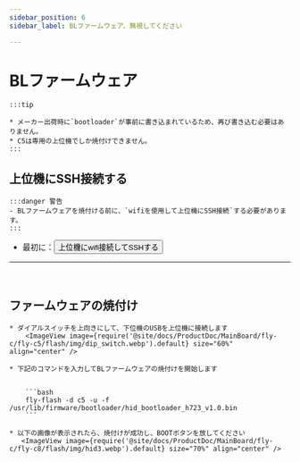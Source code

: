 ```yaml
---
sidebar_position: 6
sidebar_label: BLファームウェア、無視してください

---
```







# BLファームウェア

    :::tip

    * メーカー出荷時に`bootloader`が事前に書き込まれているため、再び書き込む必要はありません。
    * C5は専用の上位機でしか焼付けできません。
    :::

## 上位機にSSH接続する

    :::danger 警告
    - BLファームウェアを焼付ける前に、`wifiを使用して上位機にSSH接続`する必要があります。
    :::

 * 最初に：<Button variant="contained" disableElevation component="a" rel="noopener" href="/docs/ProductDoc/MainBoard/fly-c/fly-c5/ssh#使用wifi接続して上位機にsshする">上位機にwifi接続してSSHする</Button>  
 ---
 <br/>

## ファームウェアの焼付け


    * ダイアルスイッチを上向きにして、下位機のUSBを上位機に接続します
        <ImageView image={require('@site/docs/ProductDoc/MainBoard/fly-c/fly-c5/flash/img/dip_switch.webp').default} size="60%" align="center" />

    * 下記のコマンドを入力してBLファームウェアの焼付けを開始します


        ```bash
        fly-flash -d c5 -u -f /usr/lib/firmware/bootloader/hid_bootloader_h723_v1.0.bin
        ```

    * 以下の画像が表示されたら、焼付けが成功し、BOOTボタンを放してください
       <ImageView image={require('@site/docs/ProductDoc/MainBoard/fly-c/fly-c8/flash/img/hid3.webp').default} size="70%" align="center" />
